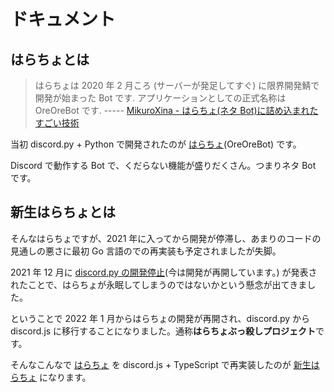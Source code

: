 # ドキュメント

## はらちょとは

> はらちょは 2020 年 2 月ころ (サーバーが発足してすぐ) に限界開発鯖で開発が始まった Bot です. アプリケーションとしての正式名称は OreOreBot です.
> ----- [MikuroXina - はらちょ(ネタ Bot)に詰め込まれたすごい技術](https://qiita.com/MikuroXina/items/6b58f15d5f12782f7274#%E3%81%AF%E3%82%89%E3%81%A1%E3%82%87%E3%81%A8%E3%81%AF)

当初 discord.py + Python で開発されたのが [はらちょ](https://github.com/approvers/OreOreBot)(OreOreBot) です。

Discord で動作する Bot で、くだらない機能が盛りだくさん。つまりネタ Bot です。

## 新生はらちょとは

そんなはらちょですが、2021 年に入ってから開発が停滞し、あまりのコードの見通しの悪さに最初 Go 言語のでの再実装も予定されましたが失脚。

2021 年 12 月に [discord.py の開発停止](https://gist.github.com/Rapptz/4a2f62751b9600a31a0d3c78100287f1)(今は開発が再開しています。) が発表されたことで、はらちょが永眠してしまうのではないかという懸念が出てきました。

ということで 2022 年 1 月からはらちょの開発が再開され、discord.py から discord.js に移行することになりました。通称**はらちょぶっ殺しプロジェクト**です。

そんなこんなで [はらちょ](#はらちょとは) を discord.js + TypeScript で再実装したのが [新生はらちょ](https://github.com/approvers/OreOreBot2) になります。
